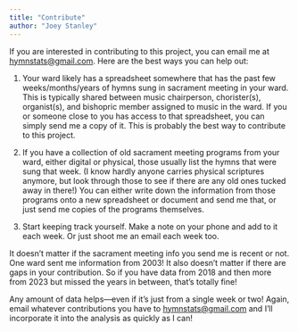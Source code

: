 ```yaml
---
title: "Contribute"
author: "Joey Stanley"
---
```


If you are interested in contributing to this project, you can email me at [hymnstats\@gmail.com](mailto:hymnstats@gmail.com). Here are the best ways you can help out:

1. Your ward likely has a spreadsheet somewhere that has the past few weeks/months/years of hymns sung in sacrament meeting in your ward. This is typically shared between music chairperson, chorister(s), organist(s), and bishopric member assigned to music in the ward. If you or someone close to you has access to that spreadsheet, you can simply send me a copy of it. This is probably the best way to contribute to this project.

2. If you have a collection of old sacrament meeting programs from your ward, either digital or physical, those usually list the hymns that were sung that week. (I know hardly anyone carries physical scriptures anymore, but look through those to see if there are any old ones tucked away in there!) You can either write down the information from those programs onto a new spreadsheet or document and send me that, or just send me copies of the programs themselves.

3. Start keeping track yourself. Make a note on your phone and add to it each week. Or just shoot me an email each week too. 

It doesn't matter if the sacrament meeting info you send me is recent or not. One ward sent me information from 2003! It also doesn't matter if there are gaps in your contribution. So if you have data from 2018 and then more from 2023 but missed the years in between, that's totally fine!

Any amount of data helps---even if it's just from a single week or two! Again, email whatever contributions you have to [hymnstats\@gmail.com](mailto:hymnstats@gmail.com) and I'll incorporate it into the analysis as quickly as I can!
